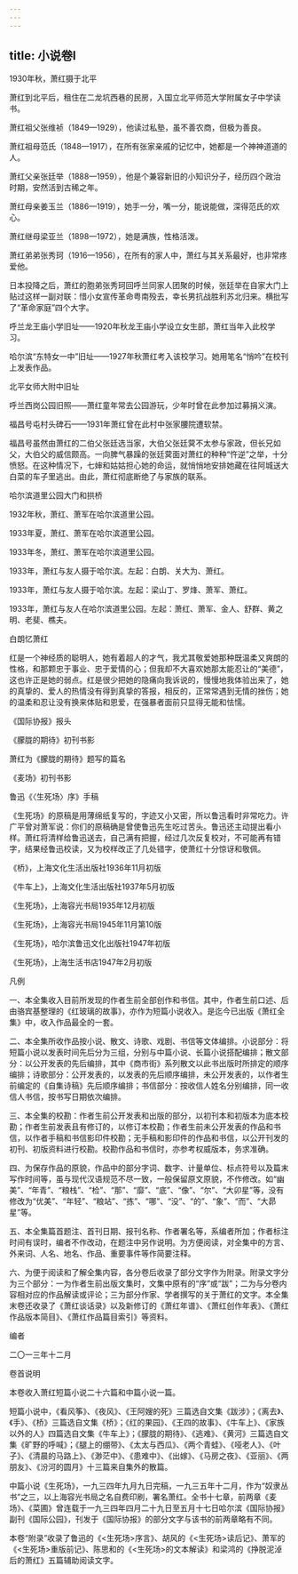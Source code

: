 ```yaml
---
---
---
```

title: 小说卷Ⅰ
---







1930年秋，萧红摄于北平



萧红到北平后，租住在二龙坑西巷的民房，入国立北平师范大学附属女子中学读书。



萧红祖父张维祯（1849—1929），他读过私塾，虽不善农商，但极为善良。



萧红祖母范氏（1848—1917），在所有张家亲戚的记忆中，她都是一个神神道道的人。



萧红父亲张廷举（1888—1959），他是个兼容新旧的小知识分子，经历四个政治时期，安然活到古稀之年。



萧红母亲姜玉兰（1886—1919），她手一分，嘴一分，能说能做，深得范氏的欢心。



萧红继母梁亚兰（1898—1972），她是满族，性格活泼。



萧红弟弟张秀珂（1916—1956），在所有的家人中，萧红与其关系最好，也非常疼爱他。

日本投降之后，萧红的胞弟张秀珂回呼兰同家人团聚的时候，张廷举在自家大门上贴过这样一副对联：惜小女宣传革命粤南殁去，幸长男抗战胜利苏北归来。横批写了“革命家庭”四个大字。



呼兰龙王庙小学旧址——1920年秋龙王庙小学设立女生部，萧红当年入此校学习。



哈尔滨“东特女一中”旧址——1927年秋萧红考入该校学习。她用笔名“悄吟”在校刊上发表作品。

北平女师大附中旧址





呼兰西岗公园旧照——萧红童年常去公园游玩，少年时曾在此参加过募捐义演。



福昌号屯村头碑石——1931年萧红曾在此村中张家腰院遭软禁。

福昌号虽然由萧红的二伯父张廷选当家，大伯父张廷蓂不太参与家政，但长兄如父，大伯父的威信颇高。一向脾气暴躁的张廷蓂面对萧红的种种“忤逆”之举，十分愤怒。在这种情况下，七婶和姑姑担心她的命运，就悄悄地安排她藏在往阿城送大白菜的车子里逃出。由此，萧红彻底断绝了与家族的联系。

哈尔滨道里公园大门和拱桥



1932年秋，萧红、萧军在哈尔滨道里公园。



1933年夏，萧红、萧军在哈尔滨道里公园。



1933年冬，萧红、萧军在哈尔滨道里公园。





1933年，萧红与友人摄于哈尔滨。左起：白朗、关大为、萧红。



1933年，萧红与友人摄于哈尔滨。左起：梁山丁、罗烽、萧军、萧红。



1933年，萧红与友人在哈尔滨道里公园。左起：萧红、萧军、金人、舒群、黄之明、老斐、樵夫。

白朗忆萧红

红是一个神经质的聪明人，她有着超人的才气，我尤其敬爱她那种既温柔又爽朗的性格，和那颗忠于事业、忠于爱情的心；但我却不大喜欢她那太能忍让的“美德”，这也许正是她的弱点。红是很少把她的隐痛向我诉说的，慢慢地我体验出来了，她的真挚的、爱人的热情没有得到真挚的答报，相反的，正常常遇到无情的挫伤；她的温柔和忍让没有换来体贴和恩爱，在强暴者面前只显得无能和怯懦。

《国际协报》报头



《朦胧的期待》初刊书影



萧红为《朦胧的期待》题写的篇名



《麦场》初刊书影



鲁迅《〈生死场〉序》手稿



《生死场》的原稿是用薄绵纸复写的，字迹又小又密，所以鲁迅看时非常吃力。许广平曾对萧军说：你们的原稿确是曾使鲁迅先生吃过苦头。鲁迅还主动提出看小样。萧红将清样给鲁迅送去，自己满有把握，经过几次反复校对，不可能再有错字，结果经鲁迅校读，又为校样改正了几处错字，使萧红十分惊讶和敬佩。



《桥》，上海文化生活出版社1936年11月初版

《牛车上》，上海文化生活出版社1937年5月初版

《生死场》，上海容光书局1935年12月初版

《生死场》，上海容光书局1945年11月第10版

《生死场》，哈尔滨鲁迅文化出版社1947年初版

《生死场》，上海生活书店1947年2月初版





凡例


一、本全集收入目前所发现的作者生前全部创作和书信。其中，作者生前口述、后由骆宾基整理的《红玻璃的故事》，亦作为短篇小说收入。是迄今已出版《萧红全集》中，收入作品最全的一套。

二、本全集所收作品按小说、散文、诗歌、戏剧、书信等文体编排。小说部分：将短篇小说以发表时间先后分为三组，分别与中篇小说、长篇小说搭配编排；散文部分：以公开发表的先后编排，其中《商市街》系列散文以此书出版时所排定的顺序编排；诗歌部分：公开发表的，以发表的先后顺序编排，未公开发表的，以作者生前编定的《自集诗稿》先后顺序编排；书信部分：按收信人姓名分别编排，同一收信人书信，按书写日期依次编排。

三、本全集的校勘：作者生前公开发表和出版的部分，以初刊本和初版本为底本校勘；作者生前发表且有修订的，以修订本校勘；作者生前未公开发表的作品和书信，以作者手稿和书信影印件校勘；无手稿和影印件的作品和书信，以公开刊发的初刊、初版资料进行校勘。校勘作品和书信时，亦参考权威版本，务求准确。

四、为保存作品的原貌，作品中的部分字词、数字、计量单位、标点符号以及篇末写作时间等，虽与现代汉语规范不尽一致，一般保留原文原貌，不作修改。如“幽美”、“年青”、“粮栈”、“检”、“那”、“靡”、“底”、“像”、“尔”、“大卯星”等，没有修改为“优美”、“年轻”、“粮站”、“拣”、“哪”、“没”、“的”、“象”、“而”、“大昴星”等。

五、本全集篇首题注、首刊日期、报刊名称、作者署名等，系编者所加；作者标注时间有误时，编者不作改动，在题注中另作说明。为方便阅读，对全集中的方言、外来词、人名、地名、作品、重要事件等作简要注释。

六、为便于阅读和了解全集内容，各分卷后收录了部分文字作为附录。附录文字分为三个部分：一为作者生前出版文集时，文集中原有的“序”或“跋”；二为与分卷内容相对应的作品解读或评论；三为部分作家、学者撰写的关于萧红的文字。本全集末卷还收录了《萧红谈话录》以及新修订的《萧红年谱》、《萧红创作年表》、《萧红作品版本简目》、《萧红作品篇目索引》等资料。

编者

二〇一三年十二月





卷首说明


本卷收入萧红短篇小说二十六篇和中篇小说一篇。

短篇小说中，《看风筝》、《夜风》、《王阿嫂的死》三篇选自文集《跋涉》；《离去》、《手》、《桥》三篇选自文集《桥》；《红的果园》、《王四的故事》、《牛车上》、《家族以外的人》四篇选自文集《牛车上》；《朦胧的期待》、《逃难》、《黄河》三篇选自文集《旷野的呼喊》；《腿上的绷带》、《太太与西瓜》、《两个青蛙》、《哑老人》、《叶子》、《清晨的马路上》、《渺茫中》、《患难中》、《出嫁》、《马房之夜》、《亚丽》、《两朋友》、《汾河的圆月》十三篇来自集外的散篇。

中篇小说《生死场》，一九三四年九月九日完稿，一九三五年十二月，作为“奴隶丛书”之三，以上海容光书局之名自费印刷，署名萧红。全书十七章，前两章《麦场》、《菜圃》曾连载于一九三四年四月二十九日至五月十七日哈尔滨《国际协报》副刊《国际公园》，刊发于《国际协报》的部分文字与该书的前两章略有不同。

本卷“附录”收录了鲁迅的《<生死场>序言》、胡风的《<生死场>读后记》、萧军的《<生死场>重版前记》、陈思和的《<生死场>的文本解读》和梁鸿的《挣脱泥淖后的萧红》五篇辅助阅读文字。